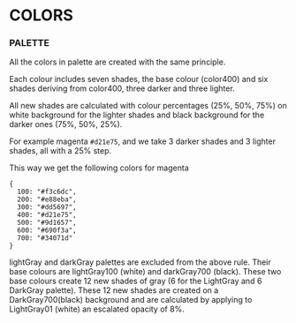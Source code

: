 
<Meta title="Guide/Colors" />

# COLORS

### PALETTE

All the colors in palette are created with the same principle.

Each colour includes seven shades, the base colour (color400) and six shades deriving from color400,
three darker and three lighter.

All new shades are calculated with colour percentages (25%, 50%, 75%) on white background for the lighter shades and black background for the darker ones (75%, 50%, 25%).

For example magenta `#d21e75`, and we take 3 darker shades and 3 lighter shades, all with a 25% step.

This way we get the following colors for magenta

```
{
  100: "#f3c6dc",
  200: "#e88eba",
  300: "#dd5697",
  400: "#d21e75",
  500: "#9d1657",
  600: "#690f3a",
  700: "#34071d"
}
```

lightGray and darkGray palettes are excluded from the above rule.
Their base colours are lightGray100 (white) and darkGray700 (black). These two base colours create 12 new shades of gray (6 for the LightGray and 6 DarkGray palette). These 12 new shades are created on a DarkGray700(black) background and are calculated by applying to LightGray01 (white) an escalated opacity of 8%.
